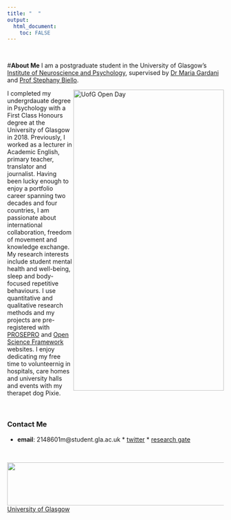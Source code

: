 ```yaml
---
title: "  "
output:
  html_document:
    toc: FALSE
---
```


<br>


#**About Me**
I am a postgraduate student in the University of Glasgow's
[Institute of Neuroscience and Psychology](http://www.gla.ac.uk/researchinstitutes/neurosciencepsychology/), supervised by [Dr Maria Gardani](https://www.gla.ac.uk/schools/psychology/staff/mariagardani/) and [Prof Stephany Biello](https://www.gla.ac.uk/schools/psychology/staff/stephanybiello/). 

<img src="images/Pix at UofG.jpg" title= "UofG Open Day" height="700px" width="350px" align="right">


I completed my undergrdauate degree in Psychology with a First Class Honours degree at the University of Glasgow in 2018. Previously, I worked as a lecturer in Academic English, primary teacher, translator and journalist. Having been lucky enough to enjoy a portfolio career spanning two decades and four countries, I am passionate about international collaboration, freedom of movement and knowledge exchange. My research interests include student mental health and well-being, sleep and body-focused repetitive behaviours. I use quantitative and qualitative research methods and my projects are pre-registered with [PROSEPRO](https://www.crd.york.ac.uk/prospero/) and [Open Science Framework](http://help.osf.io/m/registrations/l/524205-register-your-project) websites. I enjoy dedicating my free time to volunteernig in hospitals, care homes and university halls and events with my therapet dog Pixie.

<br>

### **Contact Me**
* **email**: 2148601m@student.gla.ac.uk * [twitter](https://twitter.com/JelenaMilicev) * [research gate](https://www.researchgate.net/profile/Jelena_Milicev)

<br>

<img src="images/scotland.jpg" height="100" width="1100">
[University of Glasgow]()

